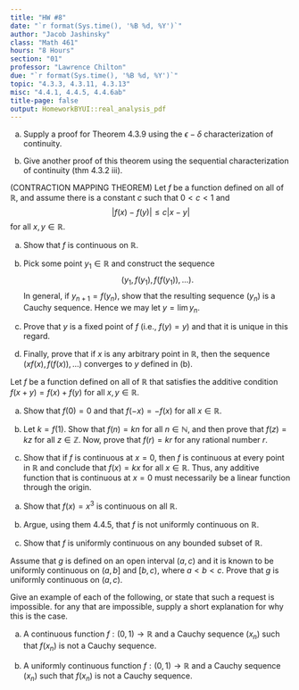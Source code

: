 ```yaml
---
title: "HW #8"
date: "`r format(Sys.time(), '%B %d, %Y')`"
author: "Jacob Jashinsky"
class: "Math 461"
hours: "8 Hours"
section: "01"
professor: "Lawrence Chilton"
due: "`r format(Sys.time(), '%B %d, %Y')`"
topic: "4.3.3, 4.3.11, 4.3.13"
misc: "4.4.1, 4.4.5, 4.4.6ab"
title-page: false
output: HomeworkBYUI::real_analysis_pdf
---
```

<!------------------------------------------------------------------------------>
<!------------------------------- Question 01 ---------------------------------->
<!------------------------------------------------------------------------------>
\exercise{4.3.3}

a) Supply a proof for Theorem 4.3.9 using the $\epsilon-\delta$ characterization of continuity. 

\begin{solution}
The theorem states: If $f$ is continuous at $c \in A$, and if $g$ is continuous at $f(c) \in B$, then $g(f(c))$ is continuous at $c$. \\

Since $g$ is continuous at $f(c)$ it can be said that whenever $|f(x) - f(c)| < \delta$ it follows that $|g(f(x)) - g(f(c))| < \epsilon$. This means that $g(f(x))$ is continuous at $c$ whenever $|x-c|< \delta$.   
\end{solution}


b) Give another proof of this theorem using the sequential characterization of continuity (thm 4.3.2 iii).

\begin{solution}
thm 4.3.2 iii) states: For all $(x_n) \to c$ (with $x_n \in A$), it follows that $f(x_n) \to f(c)$. 

Since $g$ is continuous at $f(c)$ it can be said that, for all $(f(x_n)) \to f(c)$ (with $f(x_n) \in B$), it follows that $g(f(x_n)) \to g(f(c))$. This means that $g(f(x))$ is continuous at $c$.
\end{solution}

\newpage
<!------------------------------------------------------------------------------>
<!------------------------------- Question 02 ---------------------------------->
<!------------------------------------------------------------------------------>
\exercise{4.3.11} 

(CONTRACTION MAPPING THEOREM) Let $f$ be a function defined on all of $\mathbb{R}$, and assume there is a constant $c$ such that $0 < c < 1$ and 
$$
|f(x) - f(y)| \le c|x-y|
$$
for all $x,y \in \mathbb{R}$.

a) Show that $f$ is continuous on $\mathbb{R}$.

\begin{solution}
Let $\delta = \epsilon/c$, where $epsilon > 0$. \\

Whenever $|x-y| < \delta$ it follows that

$$
\begin{aligned}
|x-y| &< \epsilon/c  \\
c|x-y| &< \epsilon  \\
|f(x) - f(y)| \le c|x-y| &< \epsilon \\
|f(x) - f(y)| &< \epsilon
\end{aligned}
$$
Thus $f$ is continuous by definition of continuity.  
\end{solution}

b) Pick some point $y_1 \in \mathbb{R}$ and construct the sequence
$$
(y_1, f(y_1), f(f(y_1)),...).
$$
In general, if $y_{n+1} = f(y_n)$, show that the resulting sequence $(y_n)$ is a Cauchy sequence. Hence we may let $y=\lim y_n$.

\begin{solution}
To show that the sequence is Cauchy, I must show that there exist an $N$ such that whenever $m,n \ge N$ it follows that $|a_n - a_m| < \epsilon$.

Let $y_{n+1} = f(y_n)$ and pick some arbitrary $y_1$ within $\mathbb{R}$. Given $|f(x) - f(y)| \le c|x-y|$, it follows that

$$
\begin{aligned}
|f(y_1) - f(y_2)| &\le c|y_1 - y_2| \\
|y_2 - y_3| &\le c|y_1 - y_2|
\end{aligned}
$$
It is also true that  

$$
|y_3 - y_4| \le c|y_2 - y_3|
$$

Then since $0 < c < 1$

$$
|y_3 - y_4| < c|y_2 - y_3| \le c^2|y_1 - y_2|
$$
Staying with the same pattern it can be said that 

$$
|y_n - y_{n+1}| < c^{n-1}|y_1 - y_2| \ \ \  \  \ \ \ \ \ \ \ \ \ \ \ \ \ \ \ \ \ \ \ \ \ \ \ \  \  (1)
$$
The right side will get closer to 0. 
\end{solution}

\begin{solution}
This is not enough to prove that the sequence is Cauchy because I need to show that I can choose any $n,m > N$.\\

Let $n,m > N$. Consider the following,

$$
|y_N - y_m| = |y_N - y_{N+1} + y_{N+1} - ... - y_{m-1} + y_{m-1}- y_m|
$$
Then using the inequality above (1), 

$$
|y_N - y_{N+1} + y_{N+1} - ... - y_{m-1} + y_{m-1}- y_m| \le ||y_N - y_{N+1}| + c|y_N - y_{N+1}| +...+ c^{m-2}|y_N- y_{N+1}|| 
$$
After using the triangle inequality theorem,

$$
\begin{aligned}
|y_N - y_m| &< (|y_N - y_{N+1}| + c|y_N - y_{N+1}| +...+ c^{m-2}|y_N - y_{N+1}|) \\
|y_N - y_m| &< (1 + c + c^2 + ... + c^{m-2})|y_N - y_{N+1}|
\end{aligned}
$$
Every $c$ can be summed using a geometric formula. But the finite sum will be less than the infinite sum so I write the above inequality as the following,

$$
|y_N - y_m| < \frac{|y_N - y_{N+1}|}{1-c}
$$
It can also be said that 

$$
|y_N - y_n| < \frac{|y_N - y_{N+1}|}{1-c}
$$

Consider

$$
\begin{aligned}
|y_n - y_m| &= |y_n - y_N + y_N - y_m| \le |y_N - y_n| + |y_N - y_m| \\
|y_n - y_m| &< \frac{|y_N - y_{N+1}|}{1-c} + \frac{|y_N - y_{N+1}|}{1-c} \\
|y_n - y_m| &< \frac{2c^{N-1}|y_1 - y_2|}{1-c}
\end{aligned}
$$

$$
\begin{aligned}
\frac{2c^{N-1}|y_1 - y_2|}{1-c} &= \epsilon \\
c^{N-1} &= \frac{\epsilon(1-c)}{2|y_1-y_2|} 
\end{aligned}
$$
Thus,
$$
N = \lfloor \frac{\ln \left( \frac{\epsilon(1-c)}{2|y_1-y_2|} \right)}{\ln(c)} \rfloor + 1
$$
Let $\epsilon > 0$. Thus choose an $N$ such that $m,n > N$ it follows that 

$$
|y_n - y_m| < \frac{2|y_N - y_{N+1}|}{1-c} < \frac{2c^{N-1}|y_1 - y_2|}{1-c} = \epsilon \\
$$
\end{solution}

\newpage

c) Prove that $y$ is a fixed point of $f$ (i.e., $f(y) = y$) and that it is unique in this regard.

\begin{solution}
Because the sequence is Cauchy we know that it converges to $y$. Also note that the function is continuous on its domain and is a recursive dynamical sequence. So the sequence $(y_1, f(y_1), f(f(y_1)),...) = (y, f(y), f(f(y),...) = (y,y,f(y),...) = (y,y,y,...)$ is obviously converging to $y$.   
\end{solution}

d) Finally, prove that if $x$ is any arbitrary point in $\mathbb{R}$, then the sequence $(x f(x), f(f(x)),...)$ converges to $y$ defined in (b). 

\begin{solution}
Since the function is continuous on all of $\mathbb{R}$ and converges to a point, $y$, then it must be true that any starting point on the real number line will lead the sequence to converge to $y$.
\end{solution}


\newpage
<!------------------------------------------------------------------------------>
<!------------------------------- Question 03 ---------------------------------->
<!------------------------------------------------------------------------------>
\exercise{4.3.13}

Let $f$ be a function defined on all of $\mathbb{R}$ that satisfies the additive condition $f(x+y) = f(x) + f(y)$ for all $x,y \in \mathbb{R}$.

a) Show that $f(0) = 0$ and that $f(-x) = -f(x)$ for all $x \in \mathbb{R}$.


\begin{solution}
Let $f(a) = c$ \\

Because $f(x+y) = f(x) + f(y)$, the only way for a sum of two functions to be zero is if $c$ is already zero, or if $c$ was added with its inverse, $-c$. \\

Thus if $f(a) = c$ then it must be true that $f(-a) = -c$ because $f(a - a) = c + (-c) = 0 = f(0)$. 
\end{solution}

b) Let $k = f(1)$. Show that $f(n) = kn$ for all $n \in \mathbb{N}$, and then prove that $f(z) = kz$ for all $z \in \mathbb{Z}$. Now, prove that $f(r) = kr$ for any rational number $r$. 

\begin{solution}
I know that $f(1) = k$ and its also true that $f(1) + f(1) = k + k = 2k$. \\

If $f(n) = nk$ then it follows that 
$$
f(n) + f(1) = nk + k
$$

Then using the function's additive property,

$$
f(n+1) = (n+1)k
$$
Thus through induction, $f(n) = nk$ will be true for all $n \in \mathbb{N}$. \\

The exact same logic works for $f(z) = kz$. The only thing left to prove is that this works for the negative integers. \\

However, we know that $f(-n) = -nk$, thus $f$ can map to $\mathbb{Z}$.\\

To prove that $f(r) = kr$ consider the following,
$$
\begin{aligned}
f(1) = f(\sum^n(1/n)) &= k\\
\sum^n f(1/n) &= k \\
nf(1/n) &= k \\
f(1/n) &= k/n \\
f(m/n) &= \frac{mk}{n} \\
f(r) = rk
\end{aligned}
$$
\end{solution}

\newpage

c) Show that if $f$ is continuous at $x=0$, then $f$ is continuous at every point in $\mathbb{R}$ and conclude that $f(x) = kx$ for all $x \in \mathbb{R}$. Thus, any additive function that is continuous at $x = 0$ must necessarily be a linear function through the origin.

\begin{solution} 
Thm. 4.3.2 (iii) states that if $(x_n) \to c$ then it follows that $f(x_n) \to f(c)$. \\

We know that $f(r) = rk$, and we can find a sequence of rational numbers that converges to a particular irrational number. This means that since $(r_n) \to c \Rightarrow f(x_n) \to f(c)$. Thus our function is defined for all integers, rational and irrational numbers. \\

Let $f(x) = kx$ and $\delta = \epsilon/k > 0$. We already know that When ever $|x - c| < \delta$ it follows that 

$$
\begin{aligned}
|x - c| < \epsilon / k \\
|kx - kc| < \epsilon \\
|f(x) - f(c)| < \epsilon
\end{aligned}
$$
$f(x) = kx$ is a linear equation with varying slope.
\end{solution}

\newpage
<!------------------------------------------------------------------------------>
<!------------------------------- Question 04 ---------------------------------->
<!------------------------------------------------------------------------------>
\exercise{4.4.1}

a) Show that $f(x) = x^3$ is continuous on all $\mathbb{R}$.

\begin{solution}
I know that $x$ is continuous on all $\mathbb{R}$. I can use the algebraic continuity theorem (iii) to show that $x \cdot x \cdot x = x^3$ is also continuous.  
\end{solution}

b) Argue, using them 4.4.5, that $f$ is not uniformly continuous on $\mathbb{R}$.

\begin{solution}
Let $x_n = n$ and $y_n = \frac{n^2+1}{n}$. \\

$$
\begin{aligned}
&\lim |n - \frac{n^2+1}{n} |\\
&\lim |\frac{n^2}{n} - \frac{n^2+1}{n}| \\
&\lim \left(\frac{1}{n} \right) = 0
\end{aligned}
$$
However,
$$
\begin{aligned}
|f(x_n) - f(y_n)| &= \\
&= |n^3 - \left( \frac{n^2+1}{n} \right)^3| \\
&= |\frac{n^6}{n^3} - \frac{n^6 + 3n^4 + 3n^2 + 1}{n^3}| \\
&= |\frac{- 3n^4 - 3n^2 - 1}{n^3}| \\
&= 3n + 3 + 1/n^3 > \epsilon_0
\end{aligned}
$$
As we can see, that the difference between the two functions will always result in a value greater than epsilon that we could set it at. 


\end{solution}

\newpage

c) Show that $f$ is uniformly continuous on any bounded subset of $\mathbb{R}$.

\begin{solution}
If $x,c \in A\subseteq \mathbb{R}$, where $A$ is a bounded. You will notice that $|x^2 + xc + c^2| \le |3c^2|$ if $c\ge x$. This will serve as our upper bound. Let $\delta = \frac{\epsilon}{|3c^3|}$

$$
\begin{aligned} 
|x-c| &< \delta \\
|x-c| &< \frac{\epsilon}{|3c^3|} \\
|3c^2||x-c| &< \epsilon \\
|x^2 + xc + c^2||x-c| \le |3c^2||x-c| &< \epsilon \\
|x^3 - c^3| &< \epsilon
\end{aligned}
$$

Thus for any bounded interval you can find a delta that works for all $x \in A$ for any chosen epsilon.
\end{solution}

\newpage
<!------------------------------------------------------------------------------>
<!------------------------------- Question 05 ---------------------------------->
<!------------------------------------------------------------------------------>
\exercise{4.4.5}

Assume that $g$ is defined on an open interval $(a,c)$ and it is known to be uniformly continuous on $(a,b]$ and $[b,c)$, where $a<b<c$. Prove that $g$ is uniformly continuous on $(a,c)$.

\begin{solution}
$g$ is uniformly continuous given that $x,y \in (a,b]$. $g$ is also uniformly continuous given that $x,y \in [b,c)$. But we don't know that $g$ is uniformly continuous that when $x \in (a,b]$ and $y \in [b,c)$. \\

Let $\epsilon /2 > 0$. Let $|g(x) - g(b)| < \epsilon/2$, given that $x \in (a,b]$. Further, let $|g(y) - g(b)| < \epsilon/2$, given that $y \in [b,c)$. \\

$$
\begin{aligned}
|g(x) - g(b)| + |g(y) - g(b)| &< \epsilon/2 + \epsilon/2 \\
|g(x) - g(y)| \le |g(x) - g(b)| + |g(y) - g(b)| &< \epsilon \\
|g(x) - g(y)| &< \epsilon
\end{aligned}
$$
\end{solution}

\newpage
<!------------------------------------------------------------------------------>
<!------------------------------- Question 06 ---------------------------------->
<!------------------------------------------------------------------------------>
\exercise{4.4.6ab}

Give an example of each of the following, or state that such a request is impossible. for any that are impossible, supply a short explanation for why this is the case. 

a) A continuous function $f : (0,1) \to \mathbb{R}$ and a Cauchy sequence $(x_n)$ such that $f(x_n)$ is not a Cauchy sequence. 

\begin{solution}
True. Consider $y = \cot(\pi x)$ will map $(0,1) \to \mathbb{R}$, and if $x_n = \frac{1}{2n}$. \\

Here we see that $x_n$ is Cauchy, however, as the sequence gets closer to zero then $f(x_n)$ will get infinitely large, meaning it diverges. 
\end{solution}

b) A uniformly continuous function $f : (0,1) \to \mathbb{R}$ and a Cauchy sequence $(x_n)$ such that $f(x_n)$ is not a Cauchy sequence. 

\begin{solution}
This is false. No continuous function that maps $(0,1) \to \mathbb{R}$ is uniformly continuous. 
\end{solution}

